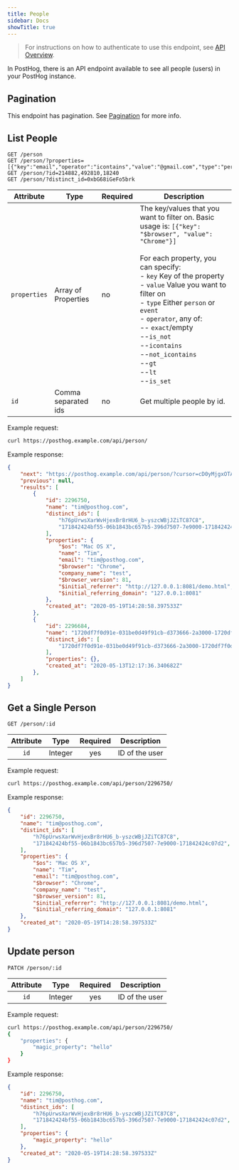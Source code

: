 ```yaml
---
title: People
sidebar: Docs
showTitle: true
---
```


> For instructions on how to authenticate to use this endpoint, see [API Overview](/docs/api/overview).

In PostHog, there is an API endpoint available to see all people (users) in your PostHog instance.

## Pagination

This endpoint has pagination. See [Pagination](/docs/api/overview#pagination) for more info.

## List People

```shell
GET /person
GET /person/?properties=[{"key":"email","operator":"icontains","value":"@gmail.com","type":"person"}]
GET /person/?id=214882,492810,18240
GET /person/?distinct_id=0xbG68iGeFo5brk
```

| Attribute | Type | Required | Description |
| --- | --- | --- | --------------------------------------------------------------------------------------------------------------------------------------------------- |
| `properties` | Array of Properties | no | The key/values that you want to filter on. Basic usage is: `[{"key": "$browser", "value": "Chrome"}]`<br /><br />For each property, you can specify:<br />- `key` Key of the property<br />- `value` Value you want to filter on<br />- `type` Either `person` or `event`<br />- `operator`, any of: <br />-- `exact`/empty<br />--`is_not`<br />--`icontains`<br />--`not_icontains`<br />--`gt`<br />--`lt`<br />--`is_set` |
| `id` | Comma separated ids | no | Get multiple people by id.


Example request:

```bash
curl https://posthog.example.com/api/person/
```

Example response:

```json
{
    "next": "https://posthog.example.com/api/person/?cursor=cD0yMjgxOTA2",
    "previous": null,
    "results": [
        {
            "id": 2296750,
            "name": "tim@posthog.com",
            "distinct_ids": [
                "h76pUrwsXarWvHjexBr8rHU6_b-yszcWBjJZiTC87C8",
                "171842424bf55-06b1843bc657b5-396d7507-7e9000-171842424c07d2",
            ],
            "properties": {
                "$os": "Mac OS X",
                "name": "Tim",
                "email": "tim@posthog.com",
                "$browser": "Chrome",
                "company_name": "test",
                "$browser_version": 81,
                "$initial_referrer": "http://127.0.0.1:8081/demo.html",
                "$initial_referring_domain": "127.0.0.1:8081"
            },
            "created_at": "2020-05-19T14:28:58.397533Z"
        },
        {
            "id": 2296684,
            "name": "1720df7f0d91e-031be0d49f91cb-d373666-2a3000-1720df7f0da30b",
            "distinct_ids": [
                "1720df7f0d91e-031be0d49f91cb-d373666-2a3000-1720df7f0da30b"
            ],
            "properties": {},
            "created_at": "2020-05-13T12:17:36.340682Z"
        },
    ]
}
```

## Get a Single Person

```shell
GET /person/:id
```

| Attribute | Type | Required | Description |
| :---: | :---: | :---: | :---:|
| `id` | Integer | yes | ID of the user |


Example request:

```bash
curl https://posthog.example.com/api/person/2296750/
```

Example response:

```json
{
    "id": 2296750,
    "name": "tim@posthog.com",
    "distinct_ids": [
        "h76pUrwsXarWvHjexBr8rHU6_b-yszcWBjJZiTC87C8",
        "171842424bf55-06b1843bc657b5-396d7507-7e9000-171842424c07d2",
    ],
    "properties": {
        "$os": "Mac OS X",
        "name": "Tim",
        "email": "tim@posthog.com",
        "$browser": "Chrome",
        "company_name": "test",
        "$browser_version": 81,
        "$initial_referrer": "http://127.0.0.1:8081/demo.html",
        "$initial_referring_domain": "127.0.0.1:8081"
    },
    "created_at": "2020-05-19T14:28:58.397533Z"
}
```

## Update person

```shell
PATCH /person/:id
```

| Attribute | Type | Required | Description |
| :---: | :---: | :---: | :---:|
| `id` | Integer | yes | ID of the user |


Example request:

```bash
curl https://posthog.example.com/api/person/2296750/
{
    "properties": {
        "magic_property": "hello"
    }
}
```

Example response:

```json
{
    "id": 2296750,
    "name": "tim@posthog.com",
    "distinct_ids": [
        "h76pUrwsXarWvHjexBr8rHU6_b-yszcWBjJZiTC87C8",
        "171842424bf55-06b1843bc657b5-396d7507-7e9000-171842424c07d2",
    ],
    "properties": {
        "magic_property": "hello"
    },
    "created_at": "2020-05-19T14:28:58.397533Z"
}
```